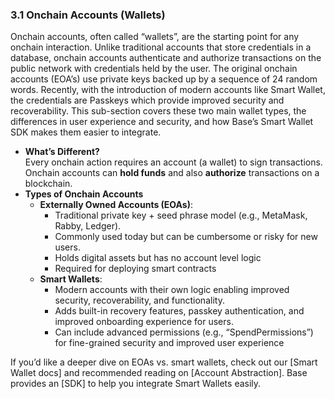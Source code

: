 ### **3.1 Onchain Accounts (Wallets)**

Onchain accounts, often called “wallets”, are the starting point for any onchain interaction. Unlike traditional accounts that store credentials in a database, onchain accounts authenticate and authorize transactions on the public network with credentials held by the user. The original onchain accounts (EOA’s) use private keys backed up by a sequence of 24 random words. Recently, with the introduction of modern accounts like Smart Wallet, the credentials are Passkeys which provide improved security and recoverability. This sub-section covers these two main wallet types, the differences in user experience and security, and how Base’s Smart Wallet SDK makes them easier to integrate.

- **What’s Different?**  
  Every onchain action requires an account (a wallet) to sign transactions. Onchain accounts can **hold funds** and also **authorize** transactions on a blockchain.
- **Types of Onchain Accounts**
  - **Externally Owned Accounts (EOAs)**:
    - Traditional private key \+ seed phrase model (e.g., MetaMask, Rabby, Ledger).
    - Commonly used today but can be cumbersome or risky for new users.
    - Holds digital assets but has no account level logic
    - Required for deploying smart contracts
  - **Smart Wallets**:
    - Modern accounts with their own logic enabling improved security, recoverability, and functionality.
    - Adds built-in recovery features, passkey authentication, and improved onboarding experience for users.
    - Can include advanced permissions (e.g., “SpendPermissions”) for fine-grained security and improved user experience

If you’d like a deeper dive on EOAs vs. smart wallets, check out our \[Smart Wallet docs\] and recommended reading on \[Account Abstraction\]. Base provides an \[SDK\] to help you integrate Smart Wallets easily.
